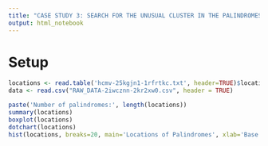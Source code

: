 ```yaml
---
title: "CASE STUDY 3: SEARCH FOR THE UNUSUAL CLUSTER IN THE PALINDROMES"
output: html_notebook
---
```


# Setup
```r
locations <- read.table('hcmv-25kgjn1-1rfrtkc.txt', header=TRUE)$location
data <- read.csv("RAW_DATA-2iwcznn-2kr2xw0.csv", header = TRUE)

paste('Number of palindromes:', length(locations))
summary(locations)
boxplot(locations)
dotchart(locations)
hist(locations, breaks=20, main='Locations of Palindromes', xlab='Base Pair')
```